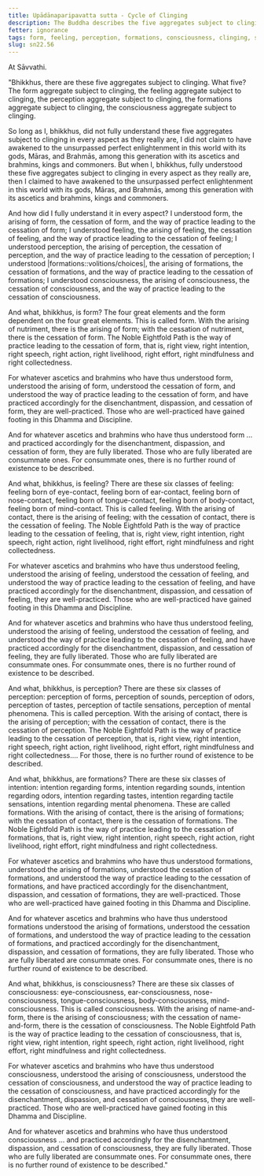 ```yaml
---
title: Upādānaparipavatta sutta - Cycle of Clinging
description: The Buddha describes the five aggregates subject to clinging - form, feeling, perception, formations, and consciousness.
fetter: ignorance
tags: form, feeling, perception, formations, consciousness, clinging, sn, sn22-34, sn22
slug: sn22.56
---
```


At Sāvvathi.

"Bhikkhus, there are these five aggregates subject to clinging. What five? The form aggregate subject to clinging, the feeling aggregate subject to clinging, the perception aggregate subject to clinging, the formations aggregate subject to clinging, the consciousness aggregate subject to clinging.

So long as I, bhikkhus, did not fully understand these five aggregates subject to clinging in every aspect as they really are, I did not claim to have awakened to the unsurpassed perfect enlightenment in this world with its gods, Māras, and Brahmās, among this generation with its ascetics and brahmins, kings and commoners. But when I, bhikkhus, fully understood these five aggregates subject to clinging in every aspect as they really are, then I claimed to have awakened to the unsurpassed perfect enlightenment in this world with its gods, Māras, and Brahmās, among this generation with its ascetics and brahmins, kings and commoners.

And how did I fully understand it in every aspect? I understood form, the arising of form, the cessation of form, and the way of practice leading to the cessation of form; I understood feeling, the arising of feeling, the cessation of feeling, and the way of practice leading to the cessation of feeling; I understood perception, the arising of perception, the cessation of perception, and the way of practice leading to the cessation of perception; I understood |formations::volitions/choices|, the arising of formations, the cessation of formations, and the way of practice leading to the cessation of formations; I understood consciousness, the arising of consciousness, the cessation of consciousness, and the way of practice leading to the cessation of consciousness.

And what, bhikkhus, is form? The four great elements and the form dependent on the four great elements. This is called form. With the arising of nutriment, there is the arising of form; with the cessation of nutriment, there is the cessation of form. The Noble Eightfold Path is the way of practice leading to the cessation of form, that is, right view, right intention, right speech, right action, right livelihood, right effort, right mindfulness and right collectedness.

For whatever ascetics and brahmins who have thus understood form, understood the arising of form, understood the cessation of form, and understood the way of practice leading to the cessation of form, and have practiced accordingly for the disenchantment, dispassion, and cessation of form, they are well-practiced. Those who are well-practiced have gained footing in this Dhamma and Discipline.

And for whatever ascetics and brahmins who have thus understood form … and practiced accordingly for the disenchantment, dispassion, and cessation of form, they are fully liberated. Those who are fully liberated are consummate ones. For consummate ones, there is no further round of existence to be described.

And what, bhikkhus, is feeling? There are these six classes of feeling: feeling born of eye-contact, feeling born of ear-contact, feeling born of nose-contact, feeling born of tongue-contact, feeling born of body-contact, feeling born of mind-contact. This is called feeling. With the arising of contact, there is the arising of feeling; with the cessation of contact, there is the cessation of feeling. The Noble Eightfold Path is the way of practice leading to the cessation of feeling, that is, right view, right intention, right speech, right action, right livelihood, right effort, right mindfulness and right collectedness.

For whatever ascetics and brahmins who have thus understood feeling, understood the arising of feeling, understood the cessation of feeling, and understood the way of practice leading to the cessation of feeling, and have practiced accordingly for the disenchantment, dispassion, and cessation of feeling, they are well-practiced. Those who are well-practiced have gained footing in this Dhamma and Discipline.

And for whatever ascetics and brahmins who have thus understood feeling, understood the arising of feeling, understood the cessation of feeling, and understood the way of practice leading to the cessation of feeling, and have practiced accordingly for the disenchantment, dispassion, and cessation of feeling, they are fully liberated. Those who are fully liberated are consummate ones. For consummate ones, there is no further round of existence to be described.

And what, bhikkhus, is perception? There are these six classes of perception: perception of forms, perception of sounds, perception of odors, perception of tastes, perception of tactile sensations, perception of mental phenomena. This is called perception. With the arising of contact, there is the arising of perception; with the cessation of contact, there is the cessation of perception. The Noble Eightfold Path is the way of practice leading to the cessation of perception, that is, right view, right intention, right speech, right action, right livelihood, right effort, right mindfulness and right collectedness.… For those, there is no further round of existence to be described.

And what, bhikkhus, are formations? There are these six classes of intention: intention regarding forms, intention regarding sounds, intention regarding odors, intention regarding tastes, intention regarding tactile sensations, intention regarding mental phenomena. These are called formations. With the arising of contact, there is the arising of formations; with the cessation of contact, there is the cessation of formations. The Noble Eightfold Path is the way of practice leading to the cessation of formations, that is, right view, right intention, right speech, right action, right livelihood, right effort, right mindfulness and right collectedness.

For whatever ascetics and brahmins who have thus understood formations, understood the arising of formations, understood the cessation of formations, and understood the way of practice leading to the cessation of formations, and have practiced accordingly for the disenchantment, dispassion, and cessation of formations, they are well-practiced. Those who are well-practiced have gained footing in this Dhamma and Discipline.

And for whatever ascetics and brahmins who have thus understood formations understood the arising of formations, understood the cessation of formations, and understood the way of practice leading to the cessation of formations, and practiced accordingly for the disenchantment, dispassion, and cessation of formations, they are fully liberated. Those who are fully liberated are consummate ones. For consummate ones, there is no further round of existence to be described.

And what, bhikkhus, is consciousness? There are these six classes of consciousness: eye-consciousness, ear-consciousness, nose-consciousness, tongue-consciousness, body-consciousness, mind-consciousness. This is called consciousness. With the arising of name-and-form, there is the arising of consciousness; with the cessation of name-and-form, there is the cessation of consciousness. The Noble Eightfold Path is the way of practice leading to the cessation of consciousness, that is, right view, right intention, right speech, right action, right livelihood, right effort, right mindfulness and right collectedness.

For whatever ascetics and brahmins who have thus understood consciousness, understood the arising of consciousness, understood the cessation of consciousness, and understood the way of practice leading to the cessation of consciousness, and have practiced accordingly for the disenchantment, dispassion, and cessation of consciousness, they are well-practiced. Those who are well-practiced have gained footing in this Dhamma and Discipline.

And for whatever ascetics and brahmins who have thus understood consciousness … and practiced accordingly for the disenchantment, dispassion, and cessation of consciousness, they are fully liberated. Those who are fully liberated are consummate ones. For consummate ones, there is no further round of existence to be described."